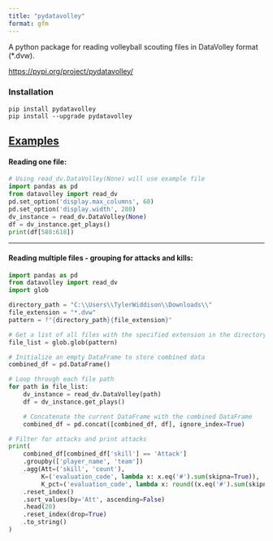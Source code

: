 ```yaml
---
title: "pydatavolley"
format: gfm
---
```


A python package for reading volleyball scouting files in DataVolley format (\*.dvw).

<https://pypi.org/project/pydatavolley/>

### Installation

```         
pip install pydatavolley
pip install --upgrade pydatavolley
```

## [Examples]{.underline}

#### Reading one file:

```python
# Using read_dv.DataVolley(None) will use example file
import pandas as pd
from datavolley import read_dv
pd.set_option('display.max_columns', 60)
pd.set_option('display.width', 280)
dv_instance = read_dv.DataVolley(None)
df = dv_instance.get_plays()
print(df[588:618])
```

------------------------------------------------------------------------

#### Reading multiple files - grouping for attacks and kills:

```python
import pandas as pd
from datavolley import read_dv
import glob

directory_path = "C:\\Users\\TylerWiddison\\Downloads\\"
file_extension = "*.dvw"
pattern = f"{directory_path}{file_extension}"

# Get a list of all files with the specified extension in the directory
file_list = glob.glob(pattern)

# Initialize an empty DataFrame to store combined data
combined_df = pd.DataFrame()

# Loop through each file path
for path in file_list:
    dv_instance = read_dv.DataVolley(path)
    df = dv_instance.get_plays()

    # Concatenate the current DataFrame with the combined DataFrame
    combined_df = pd.concat([combined_df, df], ignore_index=True)

# Filter for attacks and print attacks 
print(
    combined_df[combined_df['skill'] == 'Attack']
    .groupby(['player_name', 'team'])
    .agg(Att=('skill', 'count'),
         K=('evaluation_code', lambda x: x.eq('#').sum(skipna=True)),
         K_pct=('evaluation_code', lambda x: round((x.eq('#').sum(skipna=True) / x.count()), 3)))
    .reset_index()
    .sort_values(by='Att', ascending=False)
    .head(20)
    .reset_index(drop=True)
    .to_string()
)
```